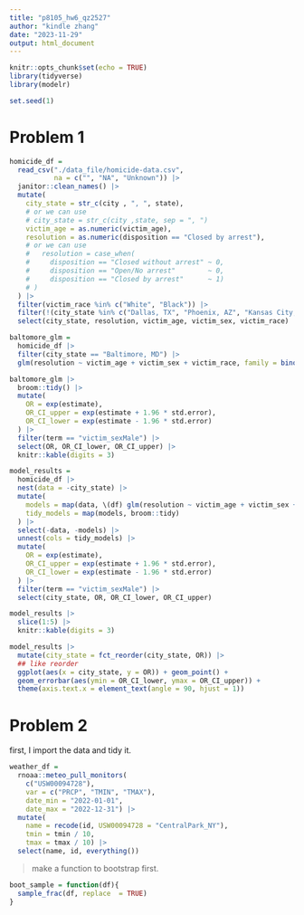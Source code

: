 ```yaml
---
title: "p8105_hw6_qz2527"
author: "kindle zhang"
date: "2023-11-29"
output: html_document
---
```


```r
knitr::opts_chunk$set(echo = TRUE)
library(tidyverse)
library(modelr)

set.seed(1)
```

# Problem 1

```r
homicide_df = 
  read_csv("./data_file/homicide-data.csv",
           na = c("", "NA", "Unknown")) |> 
  janitor::clean_names() |> 
  mutate(
    city_state = str_c(city , ", ", state),
    # or we can use
    # city_state = str_c(city ,state, sep = ", ")
    victim_age = as.numeric(victim_age),
    resolution = as.numeric(disposition == "Closed by arrest"),
    # or we can use
    #   resolution = case_when(
    #     disposition == "Closed without arrest" ~ 0,
    #     disposition == "Open/No arrest"        ~ 0,
    #     disposition == "Closed by arrest"      ~ 1)
    # ) 
  ) |> 
  filter(victim_race %in% c("White", "Black")) |> 
  filter(!(city_state %in% c("Dallas, TX", "Phoenix, AZ", "Kansas City, MO", "Tulsa, AL"))) |> 
  select(city_state, resolution, victim_age, victim_sex, victim_race)
```

```r
baltomore_glm = 
  homicide_df |> 
  filter(city_state == "Baltimore, MD") |>
  glm(resolution ~ victim_age + victim_sex + victim_race, family = binomial(), data = _)

baltomore_glm |> 
  broom::tidy() |> 
  mutate(
    OR = exp(estimate),
    OR_CI_upper = exp(estimate + 1.96 * std.error),
    OR_CI_lower = exp(estimate - 1.96 * std.error)
  ) |> 
  filter(term == "victim_sexMale") |> 
  select(OR, OR_CI_lower, OR_CI_upper) |>
  knitr::kable(digits = 3)
```

```r
model_results = 
  homicide_df |> 
  nest(data = -city_state) |> 
  mutate(
    models = map(data, \(df) glm(resolution ~ victim_age + victim_sex + victim_race, family = binomial(), data = df)),
    tidy_models = map(models, broom::tidy)
  ) |> 
  select(-data, -models) |> 
  unnest(cols = tidy_models) |> 
  mutate(
    OR = exp(estimate),
    OR_CI_upper = exp(estimate + 1.96 * std.error),
    OR_CI_lower = exp(estimate - 1.96 * std.error)
  ) |> 
  filter(term == "victim_sexMale") |> 
  select(city_state, OR, OR_CI_lower, OR_CI_upper)

model_results |>
  slice(1:5) |>
  knitr::kable(digits = 3)
```

```r
model_results |>
  mutate(city_state = fct_reorder(city_state, OR)) |>
  ## like reorder
  ggplot(aes(x = city_state, y = OR)) + geom_point() +
  geom_errorbar(aes(ymin = OR_CI_lower, ymax = OR_CI_upper)) +
  theme(axis.text.x = element_text(angle = 90, hjust = 1))
```

# Problem 2

first, I import the data and tidy it.

```r
weather_df = 
  rnoaa::meteo_pull_monitors(
    c("USW00094728"),
    var = c("PRCP", "TMIN", "TMAX"), 
    date_min = "2022-01-01",
    date_max = "2022-12-31") |>
  mutate(
    name = recode(id, USW00094728 = "CentralPark_NY"),
    tmin = tmin / 10,
    tmax = tmax / 10) |>
  select(name, id, everything())
```

> make a function to bootstrap first.

```r
boot_sample = function(df){
  sample_frac(df, replace  = TRUE)
} 
```


